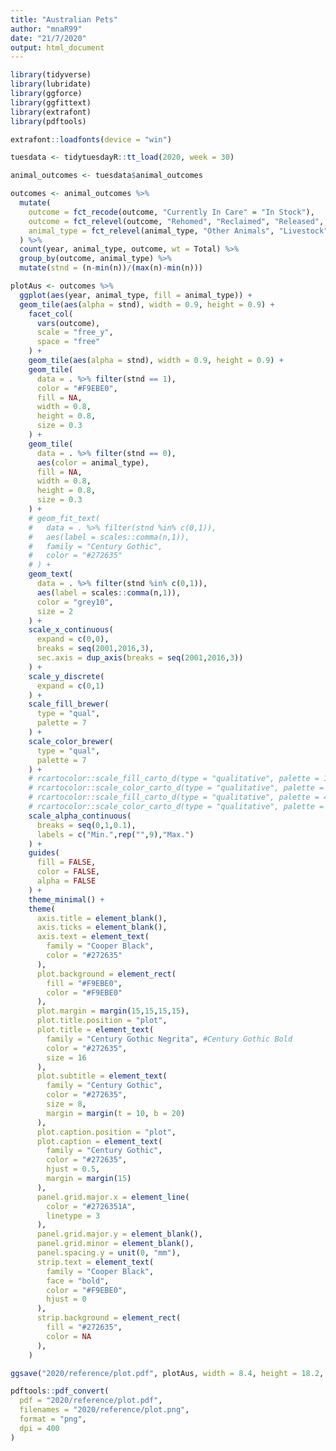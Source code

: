 ```yaml
---
title: "Australian Pets"
author: "mnaR99"
date: "21/7/2020"
output: html_document
---
```


```r
library(tidyverse)
library(lubridate)
library(ggforce)
library(ggfittext)
library(extrafont)
library(pdftools)
```

```r
extrafont::loadfonts(device = "win")
```

```r
tuesdata <- tidytuesdayR::tt_load(2020, week = 30)

animal_outcomes <- tuesdata$animal_outcomes
```

```r
outcomes <- animal_outcomes %>% 
  mutate(
    outcome = fct_recode(outcome, "Currently In Care" = "In Stock"),
    outcome = fct_relevel(outcome, "Rehomed", "Reclaimed", "Released", "Currently In Care", "Transferred", "Euthanized", "Other"),
    animal_type = fct_relevel(animal_type, "Other Animals", "Livestock", "Horses", "Wildlife", "Dogs", "Cats")
  ) %>% 
  count(year, animal_type, outcome, wt = Total) %>% 
  group_by(outcome, animal_type) %>% 
  mutate(stnd = (n-min(n))/(max(n)-min(n)))
```

```r
plotAus <- outcomes %>% 
  ggplot(aes(year, animal_type, fill = animal_type)) +
  geom_tile(aes(alpha = stnd), width = 0.9, height = 0.9) +
    facet_col(
      vars(outcome), 
      scale = "free_y", 
      space = "free"
    ) +
    geom_tile(aes(alpha = stnd), width = 0.9, height = 0.9) +
    geom_tile(
      data = . %>% filter(stnd == 1),
      color = "#F9EBE0",
      fill = NA,
      width = 0.8, 
      height = 0.8,
      size = 0.3
    ) +
    geom_tile(
      data = . %>% filter(stnd == 0),
      aes(color = animal_type),
      fill = NA,
      width = 0.8, 
      height = 0.8,
      size = 0.3
    ) +
    # geom_fit_text(
    #   data = . %>% filter(stnd %in% c(0,1)),
    #   aes(label = scales::comma(n,1)),
    #   family = "Century Gothic",
    #   color = "#272635"
    # ) +
    geom_text(
      data = . %>% filter(stnd %in% c(0,1)),
      aes(label = scales::comma(n,1)),
      color = "grey10",
      size = 2
    ) +
    scale_x_continuous(
      expand = c(0,0), 
      breaks = seq(2001,2016,3),
      sec.axis = dup_axis(breaks = seq(2001,2016,3))
    ) +
    scale_y_discrete(
      expand = c(0,1)
    ) +
    scale_fill_brewer(
      type = "qual",
      palette = 7
    ) +
    scale_color_brewer(
      type = "qual",
      palette = 7
    ) +
    # rcartocolor::scale_fill_carto_d(type = "qualitative", palette = 1) +
    # rcartocolor::scale_color_carto_d(type = "qualitative", palette = 1) +
    # rcartocolor::scale_fill_carto_d(type = "qualitative", palette = 4) +
    # rcartocolor::scale_color_carto_d(type = "qualitative", palette = 4) +
    scale_alpha_continuous(
      breaks = seq(0,1,0.1),
      labels = c("Min.",rep("",9),"Max.")
    ) +
    guides(
      fill = FALSE,
      color = FALSE,
      alpha = FALSE
    ) +
    theme_minimal() +
    theme(
      axis.title = element_blank(), 
      axis.ticks = element_blank(),
      axis.text = element_text(
        family = "Cooper Black", 
        color = "#272635"
      ),
      plot.background = element_rect(
        fill = "#F9EBE0",
        color = "#F9EBE0"
      ),
      plot.margin = margin(15,15,15,15),
      plot.title.position = "plot",
      plot.title = element_text(
        family = "Century Gothic Negrita", #Century Gothic Bold
        color = "#272635", 
        size = 16
      ),
      plot.subtitle = element_text(
        family = "Century Gothic", 
        color = "#272635", 
        size = 8, 
        margin = margin(t = 10, b = 20)
      ),
      plot.caption.position = "plot",
      plot.caption = element_text(
        family = "Century Gothic", 
        color = "#272635", 
        hjust = 0.5, 
        margin = margin(15)
      ),
      panel.grid.major.x = element_line(
        color = "#2726351A", 
        linetype = 3
      ),
      panel.grid.major.y = element_blank(),
      panel.grid.minor = element_blank(),
      panel.spacing.y = unit(0, "mm"),
      strip.text = element_text(
        family = "Cooper Black",
        face = "bold",
        color = "#F9EBE0", 
        hjust = 0
      ),
      strip.background = element_rect(
        fill = "#272635", 
        color = NA
      ),
    )

ggsave("2020/reference/plot.pdf", plotAus, width = 8.4, height = 18.2, device = cairo_pdf)

pdftools::pdf_convert(
  pdf = "2020/reference/plot.pdf",
  filenames = "2020/reference/plot.png",
  format = "png", 
  dpi = 400
)
```
